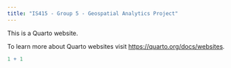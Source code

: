 ```yaml
---
title: "IS415 - Group 5 - Geospatial Analytics Project"
---
```


This is a Quarto website.

To learn more about Quarto websites visit <https://quarto.org/docs/websites>.

```r
1 + 1
```
